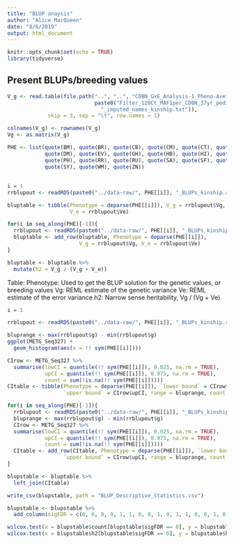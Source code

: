 ```yaml
---
title: "BLUP anaysis"
author: "Alice MacQueen"
date: "8/6/2019"
output: html_document
---
```


```r
knitr::opts_chunk$set(echo = TRUE)
library(tidyverse)
```

## Present BLUPs/breeding values

```r
V_g <- read.table(file.path("..", "..", "CDBN_GxE_Analysis-1_Pheno-Ave",
                            paste0("Filter_120Ct_MAF1per_CDBN_37yr_pedigree",
                              "_imputed_names_kinship.txt")),
             skip = 3, sep = "\t", row.names = 1)

colnames(V_g) <- rownames(V_g)
Vg <- as.matrix(V_g)

PHE <- list(quote(BM), quote(BR), quote(CB), quote(CM), quote(CT), quote(DF),
            quote(DM), quote(EV), quote(GH), quote(HB), quote(HI), quote(LG),
            quote(PH), quote(RR), quote(RU), quote(SA), quote(SF), quote(SW),
            quote(SY), quote(WM), quote(ZN))
```

## 

```r
i = 1
rrblupout <- readRDS(paste0("../data-raw/", PHE[[i]], "_BLUPs_kinship.rds"))

bluptable <- tibble(Phenotype = deparse(PHE[[i]]), V_g = rrblupout$Vg, 
                    V_e = rrblupout$Ve)

for(i in seq_along(PHE)[-1]){
  rrblupout <- readRDS(paste0("../data-raw/", PHE[[i]], "_BLUPs_kinship.rds"))
  bluptable <- add_row(bluptable, Phenotype = deparse(PHE[[i]]), 
                       V_g = rrblupout$Vg, V_e = rrblupout$Ve)
}

bluptable <- bluptable %>%
  mutate(h2 = V_g / (V_g + V_e))
```

Table:
Phenotype: Used to get the BLUP solution for the genetic values, or breeding values
Vg: REML estimate of the genetic variance
Ve: REML estimate of the error variance
h2: Narrow sense heritability, Vg / (Vg + Ve)

```r
i = 1

rrblupout <- readRDS(paste0("../data-raw/", PHE[[i]], "_BLUPs_kinship.rds"))

bluprange <- max(rrblupout$g) - min(rrblupout$g)
ggplot(METG_Seq327) +
  geom_histogram(aes(x = !! sym(PHE[[i]])))

CIrow <- METG_Seq327 %>%
  summarise(lowCI = quantile(!! sym(PHE[[i]]), 0.025, na.rm = TRUE),
            upCI = quantile(!! sym(PHE[[i]]), 0.975, na.rm = TRUE),
            count = sum(!is.na(!! sym(PHE[[i]]))))
CItable <- tibble(Phenotype = deparse(PHE[[i]]), `lower bound` = CIrow$lowCI,
                  `upper bound` = CIrow$upCI, range = bluprange, count = CIrow$count)

for(i in seq_along(PHE)[-1]){
  rrblupout <- readRDS(paste0("../data-raw/", PHE[[i]], "_BLUPs_kinship.rds"))
  bluprange <- max(rrblupout$g) - min(rrblupout$g)
  CIrow <- METG_Seq327 %>%
  summarise(lowCI = quantile(!! sym(PHE[[i]]), 0.025, na.rm = TRUE),
            upCI = quantile(!! sym(PHE[[i]]), 0.975, na.rm = TRUE),
            count = sum(!is.na(!! sym(PHE[[i]]))))
  CItable <- add_row(CItable, Phenotype = deparse(PHE[[i]]), `lower bound` = CIrow$lowCI,
                  `upper bound` = CIrow$upCI, range = bluprange, count = CIrow$count)
}

blupstable <- bluptable %>% 
  left_join(CItable)

write_csv(blupstable, path = "BLUP_Descriptive_Statistics.csv")

blupstable <- blupstable %>%
  add_column(sigFDR = c(0, 0, 0, 0, 1, 1, 0, 0, 1, 0, 1, 1, 0, 0, 1, 0, 0, 1, 1, 0, 0))

wilcox.test(x = blupstable$count[blupstable$sigFDR == 0], y = blupstable$count[blupstable$sigFDR == 1], paired = FALSE, alternative = "l")
wilcox.test(x = blupstable$h2[blupstable$sigFDR == 0], y = blupstable$h2[blupstable$sigFDR == 1], paired = FALSE, alternative = "l")
```

